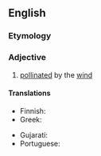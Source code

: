 ==English==

===Etymology===
{{confix|en|anemo|philous}}

===Adjective===
{{en-adj|-}}

# [[pollinated]] by the [[wind]]

====Translations====
{{trans-top|pollinated by the wind}}
* Finnish: {{t|fi|tuulipölytteinen}}
* Greek: {{t+|el|αερόγαμος}}
{{trans-mid}}
* Gujarati: {{t|gu|પવનપરાગિત}}
* Portuguese: {{t|pt|anemófilo}}
{{trans-bottom}}
